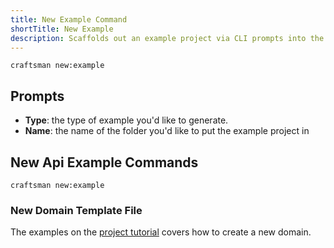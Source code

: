 ```yaml
---
title: New Example Command
shortTitle: New Example
description: Scaffolds out an example project via CLI prompts into the current directory.
---
```


```shell
craftsman new:example
```

## Prompts
- **Type**: the type of example you'd like to generate.
- **Name**: the name of the folder you'd like to put the example project in

## New Api Example Commands
```shell
craftsman new:example
```

### New Domain Template File
The examples on the [project tutorial](/docs/tutorial) covers how to create a new domain.